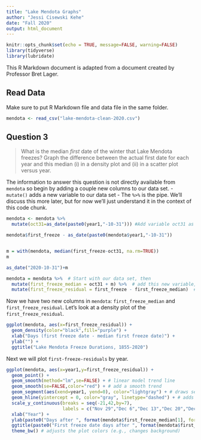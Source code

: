 ```yaml
---
title: "Lake Mendota Graphs"
author: "Jessi Cisewski Kehe"
date: "Fall 2020"
output: html_document
---
```


```r
knitr::opts_chunk$set(echo = TRUE, message=FALSE, warning=FALSE)
library(tidyverse)
library(lubridate)
```

This R Markdown document is adapted from a document created by Professor Bret Lager.


## Read Data

Make sure to put R Markdown file and data file in the same folder.

```r
mendota <- read_csv("lake-mendota-clean-2020.csv")
```



## Question 3

> What is the median *first* date of the winter that Lake Mendota freezes? Graph the difference between the actual first date for each year and this median (i) in a density plot and (ii) in a scatter plot versus year.

The information to answer this question is not directly available from `mendota` so begin by adding a couple new columns to our data set.
   - `mutate()` adds a new variable to our data set
   - The `%>%` is the pipe.  We'll discuss this more later, but for now we'll just understand it in the context of this code chunk.  
   
```r
mendota <- mendota %>% 
  mutate(oct31=as_date(paste0(year1,"-10-31"))) #Add variable oct31 as a date

mendota$first_freeze - as_date(paste0(mendota$year1,"-10-31"))


m = with(mendota, median(first_freeze-oct31, na.rm=TRUE))
m

as_date("2020-10-31")+m
```
   
```r
mendota = mendota %>%  # Start with our data set, then 
  mutate(first_freeze_median = oct31 + m) %>%  # add this new variable, then 
  mutate(first_freeze_residual = first_freeze - first_freeze_median)  # add this new variable
```

Now we have two new columns in `mendota`:  `first_freeze_median` and `first_freeze_residual`.  Let's look at a density plot of the `first_freeze_residual`.
```r
ggplot(mendota, aes(x=first_freeze_residual)) +
  geom_density(color="black",fill="purple") + 
  xlab("Days (first freeze date - median first freeze date)") +
  ylab("") +
  ggtitle("Lake Mendota Freeze Durations, 1855-2020")
```


Next we will plot `first-freeze-residuals` by year.
```r
ggplot(mendota, aes(x=year1,y=first_freeze_residual)) +
  geom_point() +
  geom_smooth(method="lm",se=FALSE) + # linear model trend line
  geom_smooth(se=FALSE,color="red") + # add a smooth trend
  geom_segment(aes(xend=year1, yend=0), color="lightgray") + # draws segments between (x,y) and (xend,yend)
  geom_hline(yintercept = 0, color="gray", linetype="dashed") + # adds a horizontal line at yintercept
  scale_y_continuous(breaks = seq(-21,42,by=7),
                     labels = c("Nov 29","Dec 6","Dec 13","Dec 20","Dec 27","Jan 3","Jan 10","Jan 17","Jan 24","Jan 31")) +
  xlab("Year") +
  ylab(paste0("Days after ", format(mendota$first_freeze_median[1], format="%B %d"))) +
  ggtitle(paste0("First freeze date days after ", format(mendota$first_freeze_median[1], format="%B %d"))) + 
  theme_bw() # adjusts the plot colors (e.g., changes background)
```